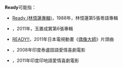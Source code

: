 '''Ready'''可能指：

*[[Ready_(林憶蓮專輯)|Ready (林憶蓮專輯)]]，1988年，林憶蓮第5張粵語專輯
*{{link-ja|Ready (玉置成實專輯)|Ready (玉置成実のアルバム)}}，2011年，玉置成實第6張專輯
*[[READY!!|READY!!]]，2011年日本電視動畫《[[偶像大師_(動畫)|偶像大師]]》片頭曲
*{{link-en|Ready (2008年電影)|Ready (2008 film)}}，2008年印度泰盧固語愛情喜劇電影
*{{link-en|Ready (2011年電影)|Ready (2011 film)}}，2011年印度印地語愛情喜劇電影

{{disambig|R|cat=非中文名稱消歧義}}